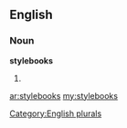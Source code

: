 ==English==

===Noun===
'''stylebooks'''

# {{plural of|[[stylebook]]}}

[[Category:English plurals]]

[[ar:stylebooks]]
[[my:stylebooks]]